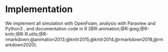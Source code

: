 # Implementation {.chapter}

We implement all simulation with OpenFoam, analysis with Paraview and Python3 , and documentation code in R [@R-animation;@R-jpeg;@R-knitr;@R-R.utils;@R-rmarkdown;@animation2013;@knitr2015,@knitr2014,@rmarkdown2018,@rmarkdown2020].
